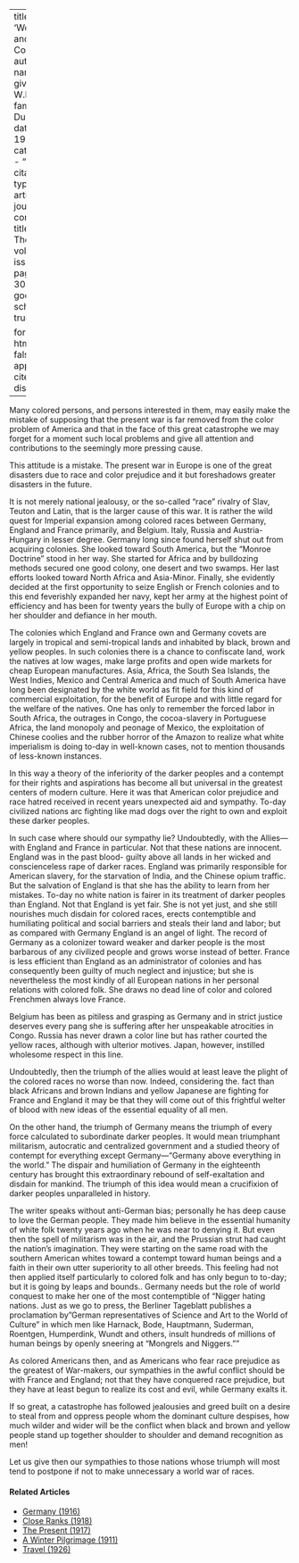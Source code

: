 
---
title: 'World War and the Color Line'
author:
  - name:
      given: W.E.B.
      family: Du Bois
date: May 1914
categories: 
  - ""
citation: 
  type: article-journal
  container-title: The Crisis
  volume: 9
  issue: 1
  page: 28-30
google-scholar: true

format:
  html:
    toc: false
    appendix-cite-as: display
---


Many colored persons, and persons interested in them, may easily make the mistake of supposing that the present war is far removed from the color problem of America and that in the face of this great catastrophe we may forget for a moment such local problems and give all attention and contributions to the seemingly more pressing cause.

This attitude is a mistake. The present war in Europe is one of the great disasters due to race and color prejudice and it but foreshadows greater disasters in the future.

It is not merely national jealousy, or the so-called "race" rivalry of Slav, Teuton and Latin, that is the larger cause of this war. It is rather the wild quest for Imperial expansion among colored races between Germany, England and France primarily, and Belgium. Italy, Russia and Austria-Hungary in lesser degree. Germany long since found herself shut out from acquiring colonies. She looked toward South America, but the "Monroe Doctrine" stood in her way. She started for Africa and by bulldozing methods secured one good colony, one desert and two swamps. Her last efforts looked toward North Africa and Asia-Minor. Finally, she evidently decided at the first opportunity to seize English or French colonies and to this end feverishly expanded her navy, kept her army at the highest point of efficiency and has been for twenty years the bully of Europe with a chip on her shoulder and defiance in her mouth.

The colonies which England and France own and Germany covets are largely in tropical and semi-tropical lands and inhabited by black, brown and yellow peoples. In such colonies there is a chance to confiscate land, work the natives at low wages, make large profits and open wide markets for cheap European manufactures. Asia, Africa, the South Sea Islands, the West Indies, Mexico and Central America and much of South America have long been designated by the white world as fit field for this kind of commercial exploitation, for the benefit of Europe and with little regard for the welfare of the natives. One has only to remember the forced labor in South Africa, the outrages in Congo, the cocoa-slavery in Portuguese Africa, the land monopoly and peonage of Mexico, the exploitation of Chinese coolies and the rubber horror of the Amazon to realize what white imperialism is doing to-day in well-known cases, not to mention thousands of less-known instances.

In this way a theory of the inferiority of the darker peoples and a contempt for their rights and aspirations has become all but universal in the greatest centers of modern culture. Here it was that American color prejudice and race hatred received in recent years unexpected aid and sympathy. To-day civilized nations arc fighting like mad dogs over the right to own and exploit these darker peoples.

In such case where should our sympathy lie? Undoubtedly, with the Allies---with England and France in particular. Not that these nations are innocent. England was in the past blood- guilty above all lands in her wicked and conscienceless rape of darker races. England was primarily responsible for American slavery, for the starvation of India, and the Chinese opium traffic. But the salvation of England is that she has the ability to learn from her mistakes. To-day no white nation is fairer in its treatment of darker peoples than England. Not that England is yet fair. She is not yet just, and she still nourishes much disdain for colored races, erects contemptible and humiliating political and social barriers and steals their land and labor; but as compared with Germany England is an angel of light. The record of Germany as a colonizer toward weaker and darker people is the most barbarous of any civilized people and grows worse instead of better. France is less efficient than England as an administrator of colonies and has consequently been guilty of much neglect and injustice; but she is nevertheless the most kindly of all European nations in her personal relations with colored folk. She draws no dead line of color and colored Frenchmen always love France.

Belgium has been as pitiless and grasping as Germany and in strict justice deserves every pang she is suffering after her unspeakable atrocities in Congo. Russia has never drawn a color line but has rather courted the yellow races, although with ulterior motives. Japan, however, instilled wholesome respect in this line.

Undoubtedly, then the triumph of the allies would at least leave the plight of the colored races no worse than now. Indeed, considering the. fact than black Africans and brown Indians and yellow Japanese are fighting for France and England it may be that they will come out of this frightful welter of blood with new ideas of the essential equality of all men.

On the other hand, the triumph of Germany means the triumph of every force calculated to subordinate darker peoples. It would mean triumphant militarism, autocratic and centralized government and a studied theory of contempt for everything except Germany---"Germany above everything in the world." The dispair and humiliation of Germany in the eighteenth century has brought this extraordinary rebound of self-exaltation and disdain for mankind. The triumph of this idea would mean a crucifixion of darker peoples unparalleled in history.

The writer speaks without anti-German bias; personally he has deep cause to love the German people. They made him believe in the essential humanity of white folk twenty years ago when he was near to denying it. But even then the spell of militarism was in the air, and the Prussian strut had caught the nation's imagination. They were starting on the same road with the southern American whites toward a contempt toward human beings and a faith in their own utter superiority to all other breeds. This feeling had not then applied itself particularly to colored folk and has only begun to to-day; but it is going by leaps and bounds.. Germany needs but the role of world conquest to make her one of the most contemptible of "Nigger hating nations. Just as we go to press, the Berliner Tageblatt publishes a proclamation by "German representatives of Science and Art to the World of Culture" in which men like Harnack, Bode, Hauptmann, Suderman, Roentgen, Humperdink, Wundt and others, insult hundreds of millions of human beings by openly sneering at "Mongrels and Niggers.""

As colored Americans then, and as Americans who fear race prejudice as the greatest of War-makers, our sympathies in the awful conflict should be with France and England; not that they have conquered race prejudice, but they have at least begun to realize its cost and evil, while Germany exalts it.

If so great, a catastrophe has followed jealousies and greed built on a desire to steal from and oppress people whom the dominant culture despises, how much wilder and wider will be the conflict when black and brown and yellow people stand up together shoulder to shoulder and demand recognition as men!

Let us give then our sympathies to those nations whose triumph will most tend to postpone if not to make unnecessary a world war of races.

<!-- Similar articles start here -->
<div  class="clear-wrap"></div>

#### Related Articles

* [Germany (1916)](/Volumes/11/04/germany.html)
* [Close Ranks (1918)](/Volumes/16/03/close_ranks.html)
* [The Present (1917)](/Volumes/14/04/present.html)
* [A Winter Pilgrimage (1911)](/Volumes/01/03/winter_pilmigrage.html)
* [Travel (1926)](/Volumes/33/02/travel.html)

<!-- Similar articles end here -->